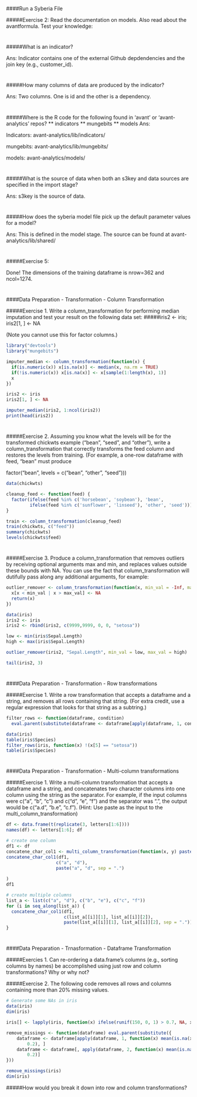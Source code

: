 
####Run a Syberia File

#####Exercise 2: Read the documentation on models. Also read about the avantformula. Test your knowledge:

#
#####What is an indicator?

Ans: Indicator contains one of the external Github depdendencies and the join key (e.g., customer_id).

#
#####How many columns of data are produced by the indicator?

Ans: Two columns. One is id and the other is a dependency.

#
#####Where is the R code for the following found in 'avant' or 'avant-analytics' repos? ** indicators ** mungebits ** models
Ans: 

Indicators: avant-analytics/lib/indicators/ 

mungebits: avant-analytics/lib/mungebits/ 

models: avant-analytics/models/

#
#####What is the source of data when both an s3key and data sources are specified in the import stage?

Ans: s3key is the source of data.

#
#####How does the syberia model file pick up the default parameter values for a model?

Ans: This is defined in the model stage. The source can be found at avant-analytics/lib/shared/

#
#####Exercise 5: 

Done! The dimensions of the training dataframe is nrow=362 and ncol=1274.



#
####Data Preparation - Transformation - Column Transformation

#####Exercise 1. Write a column_transformation for performing median imputation and test your result on the following data set:
#####iris2 <- iris; iris2[1, ] <- NA

(Note you cannot use this for factor columns.)

```r
library("devtools")
library("mungebits")

imputer_median <- column_transformation(function(x) {
  if(is.numeric(x)) x[is.na(x)] <- median(x, na.rm = TRUE)
  if(!is.numeric(x)) x[is.na(x)] <- x[sample(1:length(x), 1)]
  x
})

iris2 <- iris
iris2[1, ] <- NA

imputer_median(iris2, 1:ncol(iris2))
print(head(iris2))
```



#
#####Exercise 2. Assuming you know what the levels will be for the transformed chickwts example ("bean", "seed", and "other"), write a column_transformation that correctly transforms the feed column and restores the levels from training. (For example, a one-row dataframe with feed, "bean" must produce

factor("bean", levels = c("bean", "other", "seed")))

```r
data(chickwts)

cleanup_feed <- function(feed) {
  factor(ifelse(feed %in% c('horsebean', 'soybean'), 'bean',
         ifelse(feed %in% c('sunflower', 'linseed'), 'other', 'seed')))
}

train <- column_transformation(cleanup_feed)
train(chickwts, c("feed"))
summary(chickwts)
levels(chickwts$feed)
```


#
#####Exercise 3. Produce a column_transformation that removes outliers by receiving optional arguments max and min, and replaces values outside these bounds with NA. You can use the fact that column_transformation will dutifully pass along any additional arguments, for example:

```r
outlier_remover <- column_transformation(function(x, min_val = -Inf, max_val = Inf) {
  x[x < min_val | x > max_val] <- NA
  return(x)
})

data(iris)
iris2 <- iris
iris2 <- rbind(iris2, c(9999,9999, 0, 0, "setosa"))

low <- min(iris$Sepal.Length)
high <- max(iris$Sepal.Length)

outlier_remover(iris2, "Sepal.Length", min_val = low, max_val = high) 

tail(iris2, 3)
```



#
####Data Preparation - Transformation - Row transformations

#####Exercise 1. Write a row transformation that accepts a dataframe and a string, and removes all rows containing that string. (For extra credit, use a regular expression that looks for that string as a subtring.)
```r
filter_rows <- function(dataframe, condition)
  eval.parent(substitute(dataframe <- dataframe[apply(dataframe, 1, condition), ]))

data(iris)
table(iris$Species)
filter_rows(iris, function(x) !(x[5] == "setosa"))
table(iris$Species)
```



#
####Data Preparation - Transformation - Multi-column transformations

#####Exercise 1. Write a multi-column transformation that accepts a dataframe and a string, and concatenates two character columns into one column using the string as the separator. For example, if the input columns were c("a", "b", "c") and c("d", "e", "f") and the separator was ".", the output would be c("a.d", "b.e", "c.f"). (Hint: Use paste as the input to the multi_column_transformation)

```r
df <- data.frame(t(replicate(3, letters[1:6])))
names(df) <- letters[1:6]; df

# create one column
df1 <- df
concatene_char_col1 <- multi_column_transformation(function(x, y) paste(x, y, sep = "."))
concatene_char_col1(df1, 
                   c("a", "d"),
                   paste("a", "d", sep = ".")
                   
)                  
df1

# create multiple columns
list_a <- list(c("a", "d"), c("b", "e"), c("c", "f"))
for (i in seq_along(list_a)) {
  concatene_char_col1(df1, 
                      c(list_a[[i]][1], list_a[[i]][2]),
                      paste(list_a[[i]][1], list_a[[i]][2], sep = "."))
}
```


#
####Data Preparation - Trnasformation - Dataframe Transformation

#####Exercies 1. Can re-ordering a data.frame's columns (e.g., sorting columns by names) be accomplished using just row and column transformations? Why or why not?


#####Exercise 2. The following code removes all rows and columns containing more than 20% missing values. 
```r
# Generate some NAs in iris
data(iris)
dim(iris)

iris[] <- lapply(iris, function(x) ifelse(runif(150, 0, 1) > 0.7, NA, x))

remove_missings <- function(dataframe) eval.parent(substitute({
    dataframe <- dataframe[apply(dataframe, 1, function(x) mean(is.na(x)) <= 
        0.2), ]
    dataframe <- dataframe[, apply(dataframe, 2, function(x) mean(is.na(x)) <= 
        0.2)]
}))

remove_missings(iris)
dim(iris)  
```
#####How would you break it down into row and column transformations?

```r

```



